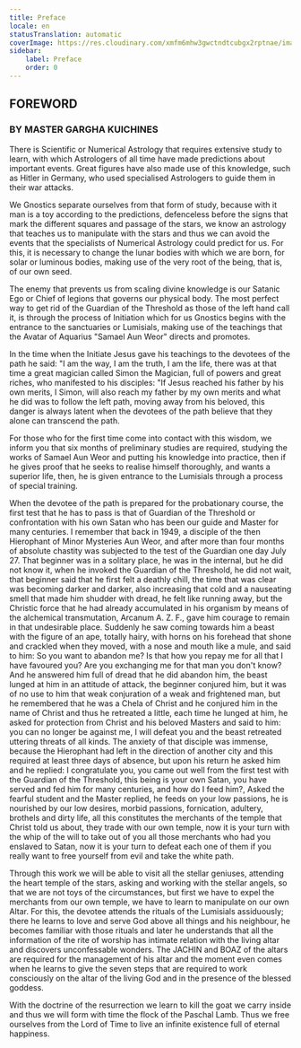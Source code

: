 ```yaml
---
title: Preface
locale: en
statusTranslation: automatic
coverImage: https://res.cloudinary.com/xmfm6mhw3gwctndtcubgx2rptnae/image/upload/v1741354450/small_cover_tratado_esoterico_de_astrologia_hermetica_6210a35442.webp
sidebar:
    label: Preface
    order: 0
---
```

## FOREWORD

### BY MASTER GARGHA KUICHINES

There is Scientific or Numerical Astrology that requires extensive study to learn, with which Astrologers of all time have made predictions about important events. Great figures have also made use of this knowledge, such as Hitler in Germany, who used specialised Astrologers to guide them in their war attacks.

We Gnostics separate ourselves from that form of study, because with it man is a toy according to the predictions, defenceless before the signs that mark the different squares and passage of the stars, we know an astrology that teaches us to manipulate with the stars and thus we can avoid the events that the specialists of Numerical Astrology could predict for us. For this, it is necessary to change the lunar bodies with which we are born, for solar or luminous bodies, making use of the very root of the being, that is, of our own seed.

The enemy that prevents us from scaling divine knowledge is our Satanic Ego or Chief of legions that governs our physical body. The most perfect way to get rid of the Guardian of the Threshold as those of the left hand call it, is through the process of Initiation which for us Gnostics begins with the entrance to the sanctuaries or Lumisials, making use of the teachings that the Avatar of Aquarius "Samael Aun Weor" directs and promotes.

In the time when the Initiate Jesus gave his teachings to the devotees of the path he said: "I am the way, I am the truth, I am the life, there was at that time a great magician called Simon the Magician, full of powers and great riches, who manifested to his disciples: "If Jesus reached his father by his own merits, I Simon, will also reach my father by my own merits and what he did was to follow the left path, moving away from his beloved, this danger is always latent when the devotees of the path believe that they alone can transcend the path.

For those who for the first time come into contact with this wisdom, we inform you that six months of preliminary studies are required, studying the works of Samael Aun Weor and putting his knowledge into practice, then if he gives proof that he seeks to realise himself thoroughly, and wants a superior life, then, he is given entrance to the Lumisials through a process of special training.

When the devotee of the path is prepared for the probationary course, the first test that he has to pass is that of Guardian of the Threshold or confrontation with his own Satan who has been our guide and Master for many centuries. I remember that back in 1949, a disciple of the then Hierophant of Minor Mysteries Aun Weor, and after more than four months of absolute chastity was subjected to the test of the Guardian one day July 27. That beginner was in a solitary place, he was in the internal, but he did not know it, when he invoked the Guardian of the Threshold, he did not wait, that beginner said that he first felt a deathly chill, the time that was clear was becoming darker and darker, also increasing that cold and a nauseating smell that made him shudder with dread, he felt like running away, but the Christic force that he had already accumulated in his organism by means of the alchemical transmutation, Arcanum A. Z. F., gave him courage to remain in that undesirable place. Suddenly he saw coming towards him a beast with the figure of an ape, totally hairy, with horns on his forehead that shone and crackled when they moved, with a nose and mouth like a mule, and said to him: So you want to abandon me? Is that how you repay me for all that I have favoured you? Are you exchanging me for that man you don't know? And he answered him full of dread that he did abandon him, the beast lunged at him in an attitude of attack, the beginner conjured him, but it was of no use to him that weak conjuration of a weak and frightened man, but he remembered that he was a Chela of Christ and he conjured him in the name of Christ and thus he retreated a little, each time he lunged at him, he asked for protection from Christ and his beloved Masters and said to him: you can no longer be against me, I will defeat you and the beast retreated uttering threats of all kinds. The anxiety of that disciple was immense, because the Hierophant had left in the direction of another city and this required at least three days of absence, but upon his return he asked him and he replied: I congratulate you, you came out well from the first test with the Guardian of the Threshold, this being is your own Satan, you have served and fed him for many centuries, and how do I feed him?, Asked the fearful student and the Master replied, he feeds on your low passions, he is nourished by our low desires, morbid passions, fornication, adultery, brothels and dirty life, all this constitutes the merchants of the temple that Christ told us about, they trade with our own temple, now it is your turn with the whip of the will to take out of you all those merchants who had you enslaved to Satan, now it is your turn to defeat each one of them if you really want to free yourself from evil and take the white path.

Through this work we will be able to visit all the stellar geniuses, attending the heart temple of the stars, asking and working with the stellar angels, so that we are not toys of the circumstances, but first we have to expel the merchants from our own temple, we have to learn to manipulate on our own Altar. For this, the devotee attends the rituals of the Lumisials assiduously; there he learns to love and serve God above all things and his neighbour, he becomes familiar with those rituals and later he understands that all the information of the rite of worship has intimate relation with the living altar and discovers unconfessable wonders. The JACHIN and BOAZ of the altars are required for the management of his altar and the moment even comes when he learns to give the seven steps that are required to work consciously on the altar of the living God and in the presence of the blessed goddess.

With the doctrine of the resurrection we learn to kill the goat we carry inside and thus we will form with time the flock of the Paschal Lamb. Thus we free ourselves from the Lord of Time to live an infinite existence full of eternal happiness.

